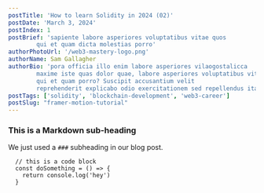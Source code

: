 ```yaml
---
postTitle: 'How to learn Solidity in 2024 (02)'
postDate: 'March 3, 2024'
postIndex: 1
postBrief: 'sapiente labore asperiores voluptatibus vitae quos
        qui et quam dicta molestias porro'
authorPhotoUrl: '/web3-mastery-logo.png'
authorName: Sam Gallagher
authorBio: 'pora officia illo enim labore asperiores vilaogostalicca
        maxime iste quas dolor quae, labore asperiores voluptatibus vitae quos
        qui et quam porro? Suscipit accusantium velit
        reprehenderit explicabo odio exercitationem sed repellendus itaque, ab'
postTags: ['solidity', 'blockchain-development', 'web3-career']
postSlug: "framer-motion-tutorial"
---
```


### This is a Markdown sub-heading

We just used a `###` subheading in our blog post.


```
  // this is a code block
  const doSomething = () => {
    return console.log('hey')
  }
```

